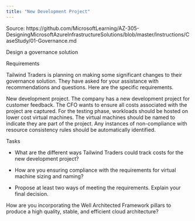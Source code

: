 ```yaml
---
title: "New Development Project"
---
```


Source: https://github.com/MicrosoftLearning/AZ-305-DesigningMicrosoftAzureInfrastructureSolutions/blob/master/Instructions/CaseStudy/01-Governance.md

Design a governance solution

Requirements

Tailwind Traders is planning on making some significant changes to their governance solution. They have asked for your assistance with recommendations and questions. Here are the specific requirements.

New development project. The company has a new development project for customer feedback. The CFO wants to ensure all costs associated with the project are captured. For the testing phase, workloads should be hosted on lower cost virtual machines. The virtual machines should be named to indicate they are part of the project. Any instances of non-compliance with resource consistency rules should be automatically identified.

Tasks

- What are the different ways Tailwind Traders could track costs for the new development project?

- How are you ensuring compliance with the requirements for virtual machine sizing and naming?

- Propose at least two ways of meeting the requirements. Explain your final decision.

How are you incorporating the Well Architected Framework pillars to produce a high quality, stable, and efficient cloud architecture?

